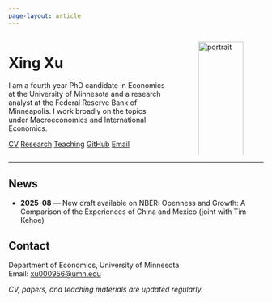 ```yaml
---
page-layout: article
---
```


::: {.columns}
::: {.column width="65%"}
# Xing Xu

I am a fourth year PhD candidate in Economics at the University of Minnesota and a research analyst at the Federal Reserve Bank of Minneapolis. I work broadly on the topics under Macroeconomics and International Economics.  

<div class="mt-3">
[CV](cv.qmd){.btn .btn-primary .btn-sm}
[Research](research.qmd){.btn .btn-outline-primary .btn-sm}
[Teaching](teaching.qmd){.btn .btn-outline-primary .btn-sm}
[GitHub](https://github.com/2xu2){.btn .btn-outline-secondary .btn-sm}
[Email](mailto:xu000956@umn.edu){.btn .btn-outline-secondary .btn-sm}
</div>
:::

::: {.column width="35%"}
![portrait](assets/IMG_0419.jpg){fig-alt="Portrait of Xing Xu" width="100%"}
:::
:::

---

## News
- **2025-08** — New draft available on NBER: Openness and Growth: A Comparison of the Experiences of China and Mexico (joint with Tim Kehoe)
<!-- 
---

## Selected research highlights
- **Fixed Exchange Rates, Macroprudential Policies, and Monetary Policy Transmissions**  
  Heterogeneous-agent framework quantifying transmission under fixed regimes with capital controls; policy mix and welfare.  
  [Abstract & materials →](research.qmd)

- **Openness and Growth: China vs. Mexico (revisited)**  
  Empirical re-assessment of openness, structural transformation, and growth paths.  
  [Abstract & materials →](research.qmd)

*Full list and drafts on the* [Research](research.qmd) *page.*

---

## Teaching & materials
- **Computational Economics (PhD)** — Julia & Python; dynamic programming, equilibrium computation.  
  Syllabus and assignments on the [Teaching](teaching.qmd) page.

- **International Macroeconomics (Undergraduate)** — Open-economy models, exchange-rate regimes, and policy.  
  Materials on the [Teaching](teaching.qmd) page.

### Julia Lectures (notebooks)
- Lecture 1 — Intro to Julia for Econ: arrays, types, performance  
  [`Julia_Lec_1_Compecon_Xing_Xu.ipynb`](Julia/Lectures/Julia_Lec_1_Compecon_Xing_Xu.ipynb)
- Lecture 2 — Numerical methods & root finding  
  [`Julia_Lec_2_Compecon_Xing_Xu.ipynb`](Julia/Lectures/Julia_Lec_2_Compecon_Xing_Xu.ipynb)
- Lecture 3 — Dynamic programming & value function iteration  
  [`Julia_Lec_3_Compecon_Xing_Xu.ipynb`](Julia/Lectures/Julia_Lec_3_Compecon_Xing_Xu.ipynb)
- Lecture 4 — Calibration & estimation workflows  
  [`Julia_Lec_4_Compecon_Xing_Xu.ipynb`](Julia/Lectures/Julia_Lec_4_Compecon_Xing_Xu.ipynb)
- Lecture 5 — Heterogeneous agents & aggregation  
  [`Julia_Lec_5_Compecon_Xing_Xu.ipynb`](Julia/Lectures/Julia_Lec_5_Compecon_Xing_Xu.ipynb)
- Lecture 6 — Open-economy blocks & policy  
  [`Julia_Lec_6_Compecon_Xing_Xu.ipynb`](Julia/Lectures/Julia_Lec_6_Compecon_Xing_Xu.ipynb)

*A compact overview with module blurbs is also on the* [Julia Lectures](julia-lectures.qmd) *page.*

--- -->

## Contact
Department of Economics, University of Minnesota  
Email: [xu000956@umn.edu](mailto:xu000956@umn.edu)

*CV, papers, and teaching materials are updated regularly.*
